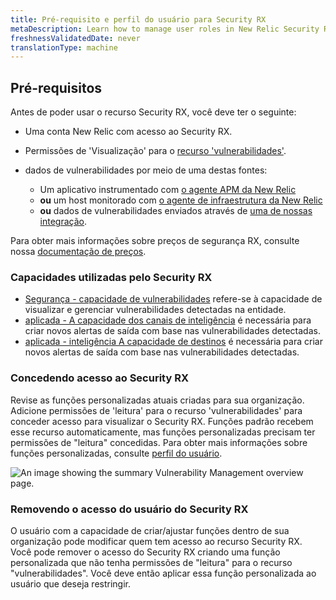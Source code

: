 ```yaml
---
title: Pré-requisito e perfil do usuário para Security RX
metaDescription: Learn how to manage user roles in New Relic Security RX.
freshnessValidatedDate: never
translationType: machine
---
```


## Pré-requisitos

Antes de poder usar o recurso Security RX, você deve ter o seguinte:

* Uma conta New Relic com acesso ao Security RX.

* Permissões de &apos;Visualização&apos; para o [recurso &apos;vulnerabilidades&apos;](/docs/accounts/accounts-billing/new-relic-one-user-management/user-permissions/#security).

* dados de vulnerabilidades por meio de uma destas fontes:

  * Um aplicativo instrumentado com [o agente APM da New Relic](docs/apm/new-relic-apm/getting-started/introduction-apm/)
  * **ou** um host monitorado com [o agente de infraestrutura da New Relic](docs/infrastructure/infrastructure-agent/new-relic-guided-install-overview/)
  * **ou** dados de vulnerabilidades enviados através de [uma de nossas integração](/docs/vulnerability-management/integrations/overview).

Para obter mais informações sobre preços de segurança RX, consulte nossa [documentação de preços](/docs/licenses/license-information/usage-plans/new-relic-one-usage-plan-descriptions/#list-price).

### Capacidades utilizadas pelo Security RX

* [Segurança - capacidade de vulnerabilidades](/docs/accounts/accounts-billing/new-relic-one-user-management/user-permissions/#security) refere-se à capacidade de visualizar e gerenciar vulnerabilidades detectadas na entidade.
* [aplicada - A capacidade dos canais de inteligência](/docs/accounts/accounts-billing/new-relic-one-user-management/user-permissions/#applied-intelligence) é necessária para criar novos alertas de saída com base nas vulnerabilidades detectadas.
* [aplicada - inteligência A capacidade de destinos](/docs/accounts/accounts-billing/new-relic-one-user-management/user-permissions/#applied-intelligence) é necessária para criar novos alertas de saída com base nas vulnerabilidades detectadas.

### Concedendo acesso ao Security RX

Revise as funções personalizadas atuais criadas para sua organização. Adicione permissões de &apos;leitura&apos; para o recurso &apos;vulnerabilidades&apos; para conceder acesso para visualizar o Security RX. Funções padrão recebem esse recurso automaticamente, mas funções personalizadas precisam ter permissões de &quot;leitura&quot; concedidas. Para obter mais informações sobre funções personalizadas, consulte [perfil do usuário](/docs/accounts/accounts-billing/new-relic-one-user-management/user-management-concepts/#roles).

<img title="Vulnerability Management overview" alt="An image showing the summary Vulnerability Management overview page." src="/images/vm_user_role.webp" />

### Removendo o acesso do usuário do Security RX

O usuário com a capacidade de criar/ajustar funções dentro de sua organização pode modificar quem tem acesso ao recurso Security RX. Você pode remover o acesso do Security RX criando uma função personalizada que não tenha permissões de &quot;leitura&quot; para o recurso &quot;vulnerabilidades&quot;. Você deve então aplicar essa função personalizada ao usuário que deseja restringir.